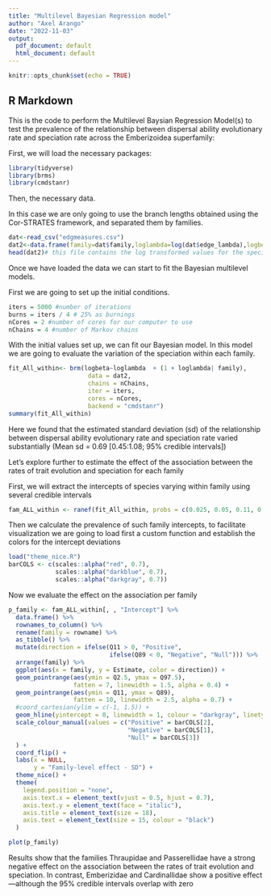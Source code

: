 ```yaml
---
title: "Multilevel Bayesian Regression model"
author: "Axel Arango"
date: "2022-11-03"
output:
  pdf_document: default
  html_document: default
---
```

```r
knitr::opts_chunk$set(echo = TRUE)
```

## R Markdown
This is the code to perform the Multilevel Baysian Regression Model(s) to test the prevalence of the relationship between dispersal ability evolutionary rate and speciation rate across the Emberizoidea superfamily:

First, we will load the necessary packages: 

```r
library(tidyverse)
library(brms)
library(cmdstanr)
```

Then, the necessary data.

In this case we are only going to use the branch lengths obtained using the Cor-STRATES framework, and separated them by families.

```r
dat<-read_csv("edgmeasures.csv")
dat2<-data.frame(family=dat$family,loglambda=log(dat$edge_lambda),logbeta=log(dat$edge_beta))
head(dat2)# this file contains the log transformed values for the speciation and phenotypic evolutionary rates per branch per taxonomic family of Emberizoidea
```

Once we have loaded the data we can start to fit the Bayesian multilevel models.

First we are going to set up the initial conditions.

```r
iters = 5000 #number of iterations
burns = iters / 4 # 25% as burnings
nCores = 2 #number of cores for our computer to use
nChains = 4 #number of Markov chains
```

With the initial values set up, we can fit our Bayesian model.
In this model we are going to evaluate the variation of the speciation within each family.

```r
fit_All_within<- brm(logbeta~loglambda  + (1 + loglambda| family), 
                      data = dat2, 
                      chains = nChains, 
                      iter = iters, 
                      cores = nCores,
                      backend = "cmdstanr")
summary(fit_All_within)
```

Here we found that the estimated standard deviation (sd) of the relationship between dispersal ability evolutionary rate and speciation rate varied substantially (Mean sd = 0.69 [0.45:1.08; 95% credible intervals])

Let's explore further to estimate the effect of the association between the rates of trait evolution and speciation for each family

First, we will extract the intercepts of species varying within family using several credible intervals 

```r
fam_ALL_within <- ranef(fit_All_within, probs = c(0.025, 0.05, 0.11, 0.89, 0.95, 0.975))$family
```

Then we calculate the prevalence of such family intercepts, to facilitate visualization we are going to load first a custom function and establish the colors for the intercept deviations

```r
load("theme_nice.R")
barCOLS <- c(scales::alpha("red", 0.7), 
             scales::alpha("darkblue", 0.7), 
             scales::alpha("darkgray", 0.7))
```

Now we evaluate the effect on the association per family

```r
p_family <- fam_ALL_within[, , "Intercept"] %>%  
  data.frame() %>% 
  rownames_to_column() %>%
  rename(family = rowname) %>% 
  as_tibble() %>% 
  mutate(direction = ifelse(Q11 > 0, "Positive", 
                            ifelse(Q89 < 0, "Negative", "Null"))) %>% 
  arrange(family) %>% 
  ggplot(aes(x = family, y = Estimate, color = direction)) +  
  geom_pointrange(aes(ymin = Q2.5, ymax = Q97.5), 
                  fatten = 7, linewidth = 1.5, alpha = 0.4) + 
  geom_pointrange(aes(ymin = Q11, ymax = Q89), 
                  fatten = 10, linewidth = 2.5, alpha = 0.7) + 
  #coord_cartesian(ylim = c(-1, 1.5)) + 
  geom_hline(yintercept = 0, linewidth = 1, colour = "darkgray", linetype = "dashed") + 
  scale_colour_manual(values = c("Positive" = barCOLS[2], 
                                 "Negative" = barCOLS[1], 
                                 "Null" = barCOLS[3])
  ) + 
  coord_flip() + 
  labs(x = NULL, 
       y = "Family-level effect - SD") + 
  theme_nice() + 
  theme(
    legend.position = "none", 
    axis.text.x = element_text(vjust = 0.5, hjust = 0.7), 
    axis.text.y = element_text(face = "italic"),
    axis.title = element_text(size = 18), 
    axis.text = element_text(size = 15, colour = "black")
  ) 

plot(p_family)
```

Results show that the families Thraupidae and Passerellidae have a strong negative effect on the association between the rates of trait evolution and speciation. In contrast, Emberizidae and Cardinallidae show a positive effect—although the 95% credible intervals overlap with zero 